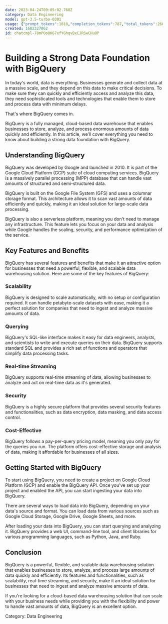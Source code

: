 ```yaml
---
date: 2023-04-24T09:05:02.768Z
category: Data Engineering
model: gpt-3.5-turbo-0301
usage: {"prompt_tokens":1818,"completion_tokens":787,"total_tokens":2605}
created: 1682327062
id: chatcmpl-78mPOo0K67xfYGhqvBxCJRSwCHuOP
---
```


# Building a Strong Data Foundation with BigQuery

In today's world, data is everything. Businesses generate and collect data at a massive scale, and they depend on this data to make critical decisions. To make sure they can quickly and efficiently access and analyze this data, they need sophisticated tools and technologies that enable them to store and process data with minimum delays.

That's where BigQuery comes in.

BigQuery is a fully managed, cloud-based data warehouse that enables businesses to store, analyze, and process enormous amounts of data quickly and efficiently. In this article, we'll cover everything you need to know about building a strong data foundation with BigQuery.

## Understanding BigQuery

BigQuery was developed by Google and launched in 2010. It is part of the Google Cloud Platform (GCP) suite of cloud computing services. BigQuery is a massively parallel processing (MPP) database that can handle vast amounts of structured and semi-structured data.

BigQuery is built on the Google File System (GFS) and uses a columnar storage format. This architecture allows it to scan vast amounts of data efficiently and quickly, making it an ideal solution for large-scale data processing.

BigQuery is also a serverless platform, meaning you don't need to manage any infrastructure. This feature lets you focus on your data and analysis while Google handles the scaling, security, and performance optimization of the service.

## Key Features and Benefits

BigQuery has several features and benefits that make it an attractive option for businesses that need a powerful, flexible, and scalable data warehousing solution. Here are some of the key features of BigQuery:

### Scalability

BigQuery is designed to scale automatically, with no setup or configuration required. It can handle petabyte-scale datasets with ease, making it a perfect solution for companies that need to ingest and analyze massive amounts of data.

### Querying

BigQuery's SQL-like interface makes it easy for data engineers, analysts, and scientists to write and execute queries on their data. BigQuery supports standard SQL and provides a rich set of functions and operators that simplify data processing tasks.

### Real-time Streaming

BigQuery supports real-time streaming of data, allowing businesses to analyze and act on real-time data as it's generated.

### Security

BigQuery is a highly secure platform that provides several security features and functionalities, such as data encryption, data masking, and data access control.

### Cost-Effective

BigQuery follows a pay-per-query pricing model, meaning you only pay for the queries you run. The platform offers cost-effective storage and analysis of data, making it affordable for businesses of all sizes.

## Getting Started with BigQuery

To start using BigQuery, you need to create a project on Google Cloud Platform (GCP) and enable the BigQuery API. Once you've set up your project and enabled the API, you can start ingesting your data into BigQuery.

There are several ways to load data into BigQuery, depending on your data's source and format. You can load data from various sources such as Google Cloud Storage, Google Drive, Google Sheets, and more.

After loading your data into BigQuery, you can start querying and analyzing it. BigQuery provides a web UI, command-line tool, and client libraries for various programming languages, such as Python, Java, and Ruby.

## Conclusion

BigQuery is a powerful, flexible, and scalable data warehousing solution that enables businesses to store, analyze, and process large amounts of data quickly and efficiently. Its features and functionalities, such as scalability, real-time streaming, and security, make it an ideal solution for businesses that need to ingest and analyze massive amounts of data.

If you're looking for a cloud-based data warehousing solution that can scale with your business needs while providing you with the flexibility and power to handle vast amounts of data, BigQuery is an excellent option.

Category: Data Engineering